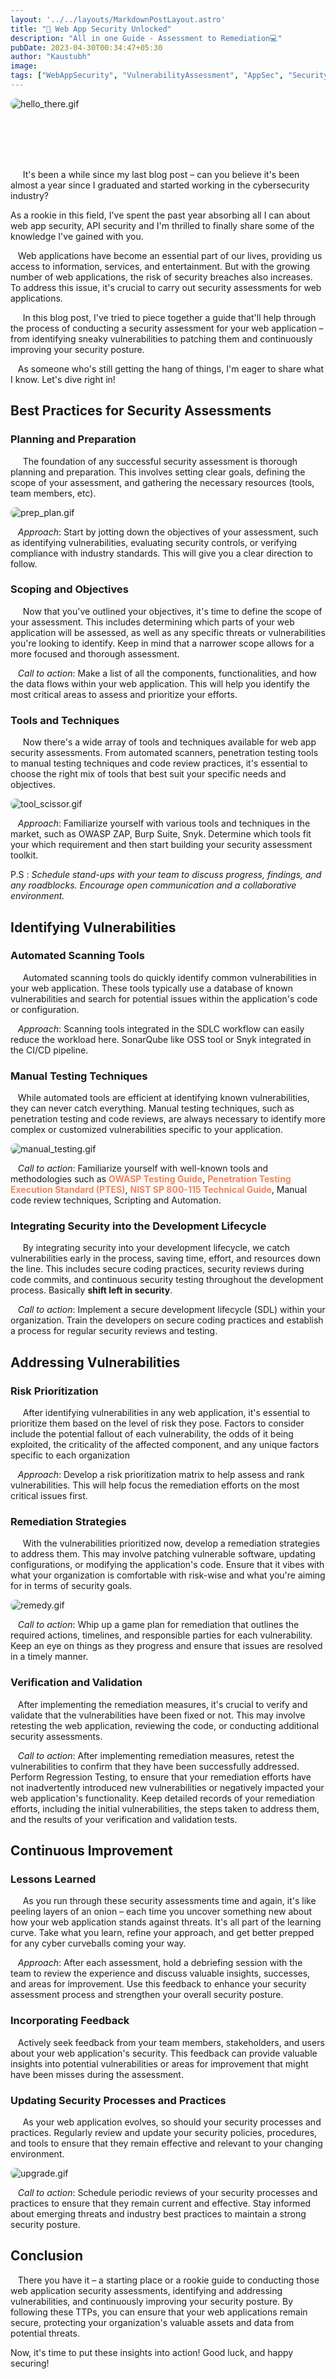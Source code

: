 ```yaml
---
layout: '../../layouts/MarkdownPostLayout.astro'
title: "🔐 Web App Security Unlocked"
description: "All in one Guide - Assessment to Remediation💻"
pubDate: 2023-04-30T00:34:47+05:30
author: "Kaustubh"
image: 
tags: ["WebAppSecurity", "VulnerabilityAssessment", "AppSec", "SecurityTesting", "SecureCoding"]
---
```



<img src="/assets/gif/hello_there.gif" alt="hello_there.gif" style="display: block; margin: auto;  border-radius: 8px;" />

<br></br><br></br>

&nbsp;&nbsp;&nbsp;&nbsp; It's been a while since my last blog post – can you believe it's been almost a year since I graduated and started working in the cybersecurity industry? 

As a rookie in this field, I've spent the past year absorbing all I can about web app security, API security and I'm thrilled to finally share some of the knowledge I've gained with you.

&nbsp;&nbsp; Web applications have become an essential part of our lives, providing us access to information, services, and entertainment. But with the growing number of web applications, the risk of security breaches also increases. To address this issue, it's crucial to carry out security assessments for web applications.

&nbsp;&nbsp;&nbsp;&nbsp; In this blog post, I've tried to piece together a guide that'll help through the process of conducting a security assessment for your web application – from identifying sneaky  vulnerabilities to patching them and continuously improving your security posture.

&nbsp;&nbsp; As someone who's still getting the hang of things, I'm eager to share what I know. Let's dive right in!


## Best Practices for Security Assessments

### Planning and Preparation

&nbsp;&nbsp;&nbsp;&nbsp; The foundation of any successful security assessment is thorough planning and preparation. This involves setting clear goals, defining the scope of your assessment, and gathering the necessary resources (tools, team members, etc).

<img src="/assets/gif/prep_plan.gif" alt="prep_plan.gif" style="display: block; margin: auto;  border-radius: 8px;" />

&nbsp;&nbsp; _Approach_: Start by jotting down the objectives of your assessment, such as identifying vulnerabilities, evaluating security controls, or verifying compliance with industry standards. This will give you a clear direction to follow.

### Scoping and Objectives

&nbsp;&nbsp;&nbsp;&nbsp; Now that you've outlined your objectives, it's time to define the scope of your assessment. This includes determining which parts of your web application will be assessed, as well as any specific threats or vulnerabilities you're looking to identify. Keep in mind that a narrower scope allows for a more focused and thorough assessment.

&nbsp;&nbsp; _Call to action_: Make a list of all the components, functionalities, and how the data flows within your web application. This will help you identify the most critical areas to assess and prioritize your efforts.

### Tools and Techniques

&nbsp;&nbsp;&nbsp;&nbsp; Now there's a wide array of tools and techniques available for web app security assessments. From automated scanners, penetration testing tools to manual testing techniques and code review practices, it's essential to choose the right mix of tools that best suit your specific needs and objectives.


<img src="/assets/gif/tool_scissor.gif" alt="tool_scissor.gif" style="display: block; margin: auto;  border-radius: 8px;" />

&nbsp;&nbsp; _Approach_: Familiarize yourself with various tools and techniques in the market, such as OWASP ZAP, Burp Suite, Snyk. Determine which tools fit your which requirement and then start building your security assessment toolkit.

P.S : _Schedule stand-ups with your team to discuss progress, findings, and any roadblocks. Encourage open communication and a collaborative environment._


## Identifying Vulnerabilities

### Automated Scanning Tools

&nbsp;&nbsp;&nbsp;&nbsp; Automated scanning tools do quickly identify common vulnerabilities in your web application. These tools typically use a database of known vulnerabilities and search for potential issues within the application's code or configuration.

&nbsp;&nbsp; _Approach_: Scanning tools integrated in the SDLC workflow can easily reduce the workload here. SonarQube like OSS tool or Snyk integrated in the CI/CD pipeline.

### Manual Testing Techniques

&nbsp;&nbsp; While automated tools are efficient at identifying known vulnerabilities, they can never catch everything. Manual testing techniques, such as penetration testing and code reviews, are always necessary to identify more complex or customized vulnerabilities specific to your application.

<img src="/assets/gif/manual_testing.gif" alt="manual_testing.gif" style="display: block; margin: auto;  border-radius: 8px;" />


&nbsp;&nbsp; _Call to action_: Familiarize yourself with well-known tools and methodologies such as <a href="https://owasp.org/www-project-web-security-testing-guide/latest/" target="_blank" rel="noopener noreferrer" style="color: #f3865f; font-weight: bold; text-decoration: none;">OWASP Testing Guide</a>, <a href="http://www.pentest-standard.org/index.php/PTES_Technical_Guidelines" target="_blank" rel="noopener noreferrer" style="color: #f3865f; font-weight: bold; text-decoration: none;">Penetration Testing Execution Standard (PTES)</a>, <a href="https://nvlpubs.nist.gov/nistpubs/Legacy/SP/nistspecialpublication800-115.pdf" target="_blank" rel="noopener noreferrer" style="color: #f3865f; font-weight: bold; text-decoration: none;">NIST SP 800-115 Technical Guide</a>, Manual code review techniques, Scripting and Automation. 


### Integrating Security into the Development Lifecycle

&nbsp;&nbsp;&nbsp;&nbsp; By integrating security into your development lifecycle, we catch vulnerabilities early in the process, saving time, effort, and resources down the line. This includes secure coding practices, security reviews during code commits, and continuous security testing throughout the development process. Basically **shift left in security**. 

&nbsp;&nbsp; _Call to action_: Implement a secure development lifecycle (SDL) within your organization. Train the developers on secure coding practices and establish a process for regular security reviews and testing.


## Addressing Vulnerabilities

### Risk Prioritization

&nbsp;&nbsp;&nbsp;&nbsp; After identifying vulnerabilities in any web application, it's essential to prioritize them based on the level of risk they pose. Factors to consider include the potential fallout of each vulnerability, the odds of it being exploited, the criticality of the affected component, and any unique factors specific to each organization 

&nbsp;&nbsp; _Approach_: Develop a risk prioritization matrix to help assess and rank vulnerabilities. This will help focus the remediation efforts on the most critical issues first.

### Remediation Strategies

&nbsp;&nbsp;&nbsp;&nbsp; With the vulnerabilities prioritized now, develop a remediation strategies to address them. This may involve patching vulnerable software, updating configurations, or modifying the application's code. Ensure that it vibes with what your organization is comfortable with risk-wise and what you're aiming for in terms of security goals.


<img src="/assets/gif/remedy.gif" alt="remedy.gif" style="display: block; margin: auto;  border-radius: 8px;" />

&nbsp;&nbsp; _Call to action_: Whip up a game plan for remediation that outlines the required actions, timelines, and responsible parties for each vulnerability. Keep an eye on things as they progress and ensure that issues are resolved in a timely manner.

### Verification and Validation

&nbsp;&nbsp; After implementing the remediation measures, it's crucial to verify and validate that the vulnerabilities have been fixed or not. This may involve retesting the web application, reviewing the code, or conducting additional security assessments.

&nbsp;&nbsp; _Call to action_: After implementing remediation measures, retest the vulnerabilities to confirm that they have been successfully addressed. Perform Regression Testing, to ensure that your remediation efforts have not inadvertently introduced new vulnerabilities or negatively impacted your web application's functionality. Keep detailed records of your remediation efforts, including the initial vulnerabilities, the steps taken to address them, and the results of your verification and validation tests.


## Continuous Improvement

### Lessons Learned

&nbsp;&nbsp;&nbsp;&nbsp; As you run through these security assessments time and again, it's like peeling layers of an onion – each time you uncover something new about how your web application stands against threats. It's all part of the learning curve. Take what you learn, refine your approach, and get better prepped for any cyber curveballs coming your way.


&nbsp;&nbsp; _Approach_: After each assessment, hold a debriefing session with the team to review the experience and discuss valuable insights, successes, and areas for improvement. Use this feedback to enhance your security assessment process and strengthen your overall security posture.

### Incorporating Feedback

&nbsp;&nbsp; Actively seek feedback from your team members, stakeholders, and users about your web application's security. This feedback can provide valuable insights into potential vulnerabilities or areas for improvement that might have been misses during the assessment. 

### Updating Security Processes and Practices

&nbsp;&nbsp;&nbsp;&nbsp; As your web application evolves, so should your security processes and practices. Regularly review and update your security policies, procedures, and tools to ensure that they remain effective and relevant to your changing environment.

<img src="/assets/gif/upgrade.gif" alt="upgrade.gif" style="display: block; margin: auto;  border-radius: 8px;" />

&nbsp;&nbsp; _Call to action_: Schedule periodic reviews of your security processes and practices to ensure that they remain current and effective. Stay informed about emerging threats and industry best practices to maintain a strong security posture.

## Conclusion

&nbsp;&nbsp; There you have it – a starting place or a rookie guide to conducting those web application security assessments, identifying and addressing vulnerabilities, and continuously improving your security posture. By following these TTPs, you can ensure that your web applications remain secure, protecting your organization's valuable assets and data from potential threats.

Now, it's time to put these insights into action! Good luck, and happy securing!